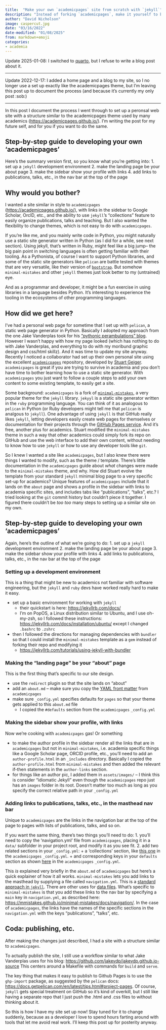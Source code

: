```yaml
---
title:  "Make your own `academicpages` site from scratch with `jekyll`"
description: "Instead of forking `academicpages`, make it yourself to better understand jekyll"
author: "David Nicholson"
image: caspercut.jpg
date: "03/16/2022"
date-modified: "01/08/2025"
from: markdown+emoji
categories:
- academia
---
```


Update 2025-01-08: I switched to [quarto](https://quarto.org/docs/websites/website-blog.html), but I refuse to write a blog post about it.

---

Update 2022-12-17: I added a home page and a blog to my site,
so I no longer use a set up exactly like the academicpages theme,
but I'm leaving this post up to document the process
(and because it's currently my only post :sob:)

---

In this post I document the process I went through
to set up a peronsal web site with a structure
similar to the academicpages theme
used by many academics (<https://academicpages.github.io/>).
I'm writing the post for my future self,
and for you if you want to do the same.

## Step-by-step guide to developing your own 'academicpages'
Here's the summary version first, so you know what you're getting into:
1. set up a `jekyll` development environment
2. make the landing page be your about page
3. make the sidebar show your profile with links
4. add links to publications, talks, etc., in the nav bar at the top of the page

## Why would you bother?

I wanted a site similar in style to `academicpages`
(<https://academicpages.github.io/>),
with links in the sidebar to Google Scholar, OrcID, etc.,
and the ability to use `jekyll`'s "collections" feature
to easily organize publications, talks and teaching.
But I also wanted the flexibility to change themes,
which is not easy to do with `academicpages`.

If you're like me, and you mainly write code in Python,
you might naturally use a static site generator
written in Python (as I did for a while, see next section).
Using jekyll, that's written in Ruby, might feel like a big jump--
the big pain point in switching languages is often
getting familiar with their tooling.
As a Pythonista, of course I want to support Python libraries,
and some of the static site generators like `pelican`
are battle tested with themes that are very versatile,
like their version of
[`bootstrap`](https://github.com/getpelican/pelican-themes/tree/master/pelican-bootstrap3).
But somehow `minimal-mistakes` and other `jekyll` themes just look better
to my (untrained) eye.

And as a programmar and developer, it might be a fun exercise
in using libraries in a language besides Python.
It's interesting to experience the tooling in the ecosystems
of other programming languages.

## How did we get here?

I've had a personal web page for sometime that I set up with
`pelican`, a static web page generator in Python.
Basically I adopted my approach from the one Jake Vanderplas took for his
["pythonic perambulations" blog](https://github.com/jakevdp/jakevdp.github.io-source/).
However I wasn't happy with how my page looked
(which has nothing to do with Jake Vanderplas,
and everything to do with my moribund graphic design and css/html skillz).
And it was time to update my site anyway.
Recently I noticed a collaborator had set up their own personal site using the
excellent [`academicpages`](https://academicpages.github.io/) repository,
developed by [Stuart Geiger](https://stuartgeiger.com/).
`academicpages` is great if you are trying to survive in academia
and you don't have time to bother learning how to use a static site generator.
With `academicpages` you just want to follow a couple steps to add your own
content to some existing template, to easily get a site.

Some background:
`academicpages` is a fork of [`minimal-mistakes`](https://mmistakes.github.io/minimal-mistakes/),
a very popular theme for the `jekyll` library.
`jekyyl` is a static site generator written in
the `ruby` programming language.
You can think of it as analogous to `pelican` in Python
(or Ruby developers might tell me that `pelican` is analgous to `jekyll`).
One advantage of using `jekyll` is that
GitHub really likes `jekyll`,
letting developers easily create web pages for themselves or documentation
for their projects through the
[GitHub Pages service](https://docs.github.com/en/free-pro-team@latest/github/working-with-github-pages/about-github-pages-and-jekyll).
And it's free, another plus for academics.
Stuart modified the `minimal-mistakes` theme in such a way
that other academics could simply fork its repo
on GitHub and use the web interface to add their own content,
without needing to know how to use `jekyll`
or how to use any developer tools like `git`.

So I knew I wanted a site like `academicpages`,
but I also knew there were things I wanted to modify, such as the theme / template.
There's little documentation in the `academicpages` guide about
*what* changes were made to the `minimal-mistakes` theme, and why.
How did Stuart evolve the template from your standard `jekyll`
minimal blog page to a very specific set-up for academics?
Unique features of `academicpages` include
that it lands on the `about` page and shows a profile in the sidebar
with links to academia specific sites, and
includes tabs like "publications", "talks", etc.?
I tried looking at the `git` commit history but couldn't
piece it together.
I figured there couldn't be *too too* many steps
to setting up a similar site on my own.

## Step-by-step guide to developing your own 'academicpages'
Again, here's the outline of what we're going to do:
1. set up a `jekyll` development environment
2. make the landing page be your about page
3. make the sidebar show your profile with links
4. add links to publications, talks, etc., in the nav bar at the top of the page

### Setting up a development environment
This is a thing that might be new to academics
not familiar with software engineering,
but the `jekyll` and `ruby` devs have worked really hard
to make it easy.

* set up a basic environment for working with `jekyll`
  - their quickstart is here: <https://jekyllrb.com/docs/>
  - I'm on PopOS, a Linux distribution similar to Ubuntu, and I use oh-my-zsh,
    so I followed these instructions: <https://jekyllrb.com/docs/installation/ubuntu/>
    except I changed `.bashrc` to `.zshrc`
* then I followed the directions for managing dependencies with `bundler`
  so that I could install the `minimal-mistakes` template as a `gem`
  instead of forking their repo and modifying it
  + <https://jekyllrb.com/tutorials/using-jekyll-with-bundler>

### Making the "landing page" be your "about" page
This is the first thing that's specific to our site design.

* use the `redirect` plugin so that the site lands on "about"
* add an `about.md` --
  make sure you copy the [YAML front matter](https://jekyllrb.com/docs/front-matter/)
  from `academicpages`
* make sure `_config.yml` specifies defaults for `pages` so that your
  theme gets applied to this `about.md` file
  + I copied the `#defaults` section from the `academicpages` `_config.yml`

### Making the sidebar show your profile, with links
Now we're cooking with `academicpages` gas! Or something

+ to make the author profile in the sidebar render all the links that are
  in `academicpages` but not in `minimal-mistakes`, i.e. academia specific
  things like a Google Scholar page, ORCID profile, etc., you'll need to add
  an `author-profile.html` in an `_includes` directory.
  Basically I copied the `author-profile.html` from `minimal-mistakes` and
  then added the relevant if-then statements in the `author-links` section.
* for things like an author pic, I added them in `assets/images/` -- I think
  this is consider "idiomatic Jekyll" even though the `academicpages` repo
  just has an `images` folder in its root. Doesn't matter too much as long
  as you specify the correct relative path in your `_config.yml`

### Adding links to publications, talks, etc., in the masthead nav bar
Unique to `academicpages` are the links in the navigation bar
at the top of the page to pages with lists of publications, talks,
and so on.

If you want the same thing, there's two things you'll need to do:
1. you'll need to copy the 'navigation.yml' file from `academicpages`,
placing it in a `data/` subfolder in your project root,
and modify it as you see fit.
2. add two related sections in your `_config.yml`:
  + a 'collections' section,
    like [this one](https://github.com/academicpages/academicpages.github.io/blob/25c30de2b4ce3e3f23559384699bb4b9865d6473/_config.yml#L176)
    in the `academicpages` `_config.yml`.
  + and corresponding keys in your `defaults` section
    as shown [here](https://github.com/academicpages/academicpages.github.io/blob/25c30de2b4ce3e3f23559384699bb4b9865d6473/_config.yml#L212)
    in the `academicpages` `_config.yml`.

This *is* explained very briefly in the `about.md` of `academicpages` but
here's a quick explainer of how it all works.
`minimal-mistakes` lets you add links to the masthead
by supplying a file called `navigation.yml`.
This is a
[standard approach in `jekyll`](https://jekyllrb.com/tutorials/navigation/).
There are other uses for [data files](https://jekyllrb.com/docs/datafiles/).
What's specific to `minimal-mistakes` is that you
add these links to the nav bar by specifying a `main` key
in `navigation.yml`, as described here:
<https://mmistakes.github.io/minimal-mistakes/docs/navigation/>.
In the case of `academicpages`,
the links have the names of the specific sections
in the `navigation.yml` with the keys "publications", "talks", etc.

## Coda: publishing, etc.

After making the changes just described, I had a site
with a structure similar to `academicpages`.

To actually publish the site, I still use a workflow similar to
what Jake Vanderplas uses for his blog:
<https://github.com/jakevdp/jakevdp.github.io-source>
This centers around a Makefile with commands for `build` and `serve`.

The key thing that makes it easy to publish to Github Pages is to
use the `ghp-import` package, as suggested by the `pelican` docs:
<https://docs.getpelican.com/en/latest/tips.html#project-pages>.
Of course, `jekyll` gets special treatment on GitHub
so it's kind of overkill,
but I still like having a separate repo that I just push the
.html and .css files to without thinking about it.

So this is how I have my site set up now!
Stay tuned for it to change suddenly,
because as a developer I love to spend hours
farting around with tools that let me avoid real work.
I'll keep this post up for posterity anyway.
